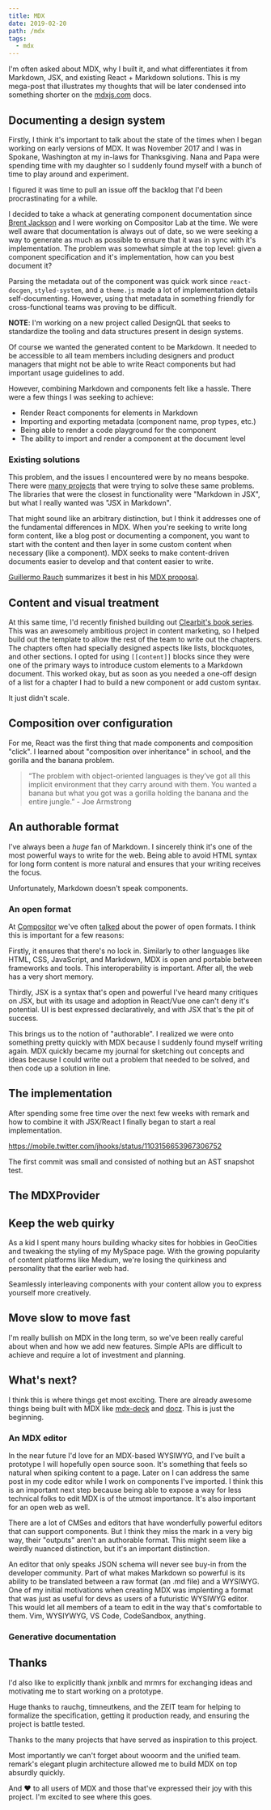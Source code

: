 ```yaml
---
title: MDX
date: 2019-02-20
path: /mdx
tags:
  - mdx
---
```


I'm often asked about MDX, why I built it, and what differentiates it from Markdown, JSX, and existing React + Markdown solutions.
This is my mega-post that illustrates my thoughts that will be later condensed into something shorter on the [mdxjs.com][mdx] docs.

## Documenting a design system

Firstly, I think it's important to talk about the state of the times when I began working on early versions of MDX.
It was November 2017 and I was in Spokane, Washington at my in-laws for Thanksgiving.
Nana and Papa were spending time with my daughter so I suddenly found myself with a bunch of time to play around and experiment.

I figured it was time to pull an issue off the backlog that I'd been procrastinating for a while.

I decided to take a whack at generating component documentation since [Brent Jackson][jxn] and I were working on Compositor Lab at the time.
We were well aware that documentation is always out of date, so we were seeking a way to generate as much as possible to ensure that it was in sync with it's implementation.
The problem was somewhat simple at the top level: given a component specification and it's implementation, how can you best document it?

Parsing the metadata out of the component was quick work since `react-docgen`, `styled-system`, and a `theme.js` made a lot of implementation details self-documenting.
However, using that metadata in something friendly for cross-functional teams was proving to be difficult.

__NOTE__: I'm working on a new project called DesignQL that seeks to standardize the tooling and data structures present in design systems.

Of course we wanted the generated content to be Markdown.
It needed to be accessible to all team members including designers and product managers that might not be able to write React components but had important usage guidelines to add.

However, combining Markdown and components felt like a hassle.
There were a few things I was seeking to achieve:

- Render React components for elements in Markdown
- Importing and exporting metadata (component name, prop types, etc.)
- Being able to render a code playground for the component
- The ability to import and render a component at the document level

### Existing solutions

This problem, and the issues I encountered were by no means bespoke.
There were [many projects](https://mdxjs.com/about#related) that were trying to solve these same problems.
The libraries that were the closest in functionality were "Markdown in JSX", but what I really wanted was "JSX in Markdown".

That might sound like an arbitrary distinction, but I think it addresses one of the fundamental differences in MDX.
When you're seeking to write long form content, like a blog post or documenting a component, you want to start with the content and then layer in some custom content when necessary (like a component).
MDX seeks to make content-driven documents easier to develop and that content easier to write.

[Guillermo Rauch][rauchg] summarizes it best in his [MDX proposal][mdx-proposal].

## Content and visual treatment

At this same time, I'd recently finished building out [Clearbit's book series][clearbit-books].
This was an awesomely ambitious project in content marketing, so I helped build out the template to allow the rest of the team to write out the chapters.
The chapters often had specially designed aspects like lists, blockquotes, and other sections.
I opted for using `[[content]]` blocks since they were one of the primary ways to introduce custom elements to a Markdown document.
This worked okay, but as soon as you needed a one-off design of a list for a chapter I had to build a new component or add custom syntax.

It just didn't scale.

## Composition over configuration

For me, React was the first thing that made components and composition "click".
I learned about "composition over inheritance" in school, and the gorilla and the banana problem.

> “The problem with object-oriented languages is they’ve got all this implicit environment that they carry around with them. You wanted a banana but what you got was a gorilla holding the banana and the entire jungle.” - Joe Armstrong

## An authorable format

I've always been a _huge_ fan of Markdown.
I sincerely think it's one of the most powerful ways to write for the web.
Being able to avoid HTML syntax for long form content is more natural and ensures that your writing receives the focus.

Unfortunately, Markdown doesn't speak components.

### An open format

At [Compositor](https://compositor.io) we've often [talked](https://compositor.io/blog/open-formats) about the power of open formats.
I think this is important for a few reasons:

Firstly, it ensures that there's no lock in.
Similarly to other languages like HTML, CSS, JavaScript, and Markdown, MDX is open and portable between frameworks and tools.
This interoperability is important.
After all, the web has a very short memory.

Thirdly, JSX is a syntax that's open and powerful
I've heard many critiques on JSX, but with its usage and adoption in React/Vue one can't deny it's potential.
UI is best expressed declaratively, and with JSX that's the pit of success.

This brings us to the notion of "authorable".
I realized we were onto something pretty quickly with MDX because I suddenly found myself writing again.
MDX quickly became my journal for sketching out concepts and ideas because I could write out a problem that needed to be solved, and then code up a solution in line.

## The implementation

After spending some free time over the next few weeks with remark and how to combine it with JSX/React I finally began to start a real implementation.

https://mobile.twitter.com/jhooks/status/1103156653967306752

The first commit was small and consisted of nothing but an AST snapshot test.


## The MDXProvider



## Keep the web quirky

As a kid I spent many hours building whacky sites for hobbies in GeoCities and tweaking the styling of my MySpace page.
With the growing popularity of content platforms like Medium, we're losing the quirkiness and personality that the earlier web had.

<div style={{ padding: '1rem', backgroundColor: 'tomato', fontFamily: 'system-ui' }}>
  Seamlessly interleaving components with your content allow you to express yourself more creatively.
</div>

## Move slow to move fast

I'm really bullish on MDX in the long term, so we've been really careful about when and how we add new features.
Simple APIs are difficult to achieve and require a lot of investment and planning.

## What's next?

I think this is where things get most exciting.
There are already awesome things being built with MDX like [mdx-deck][] and [docz][].
This is just the beginning.

### An MDX editor

In the near future I'd love for an MDX-based WYSIWYG, and I've built a prototype I will hopefully open source soon.
It's something that feels so natural when spiking content to a page.
Later on I can address the same post in my code editor while I work on components I've imported.
I think this is an important next step because being able to expose a way for less technical folks to edit MDX is of the utmost importance.
It's also important for an open web as well.

There are a lot of CMSes and editors that have wonderfully powerful editors that can support components.
But I think they miss the mark in a very big way, their "outputs" aren't an authorable format.
This might seem like a weirdly nuanced distinction, but it's an important distinction.

An editor that only speaks JSON schema will never see buy-in from the developer community.
Part of what makes Markdown so powerful is its ability to be translated between a raw format (an .md file) and a WYSIWYG.
One of my initial motivations when creating MDX was implenting a format that was just as useful for devs as users of a futuristic WYSIWYG editor.
This would let all members of a team to edit in the way that's comfortable to them.
Vim, WYSIYWYG, VS Code, CodeSandbox, anything.

### Generative documentation

## Thanks

I'd also like to explicitly thank jxnblk and mrmrs for exchanging ideas and motivating me to start working on a prototype.

Huge thanks to rauchg, timneutkens, and the ZEIT team for helping to formalize the specification, getting it production ready, and ensuring the project is battle tested.

Thanks to the many projects that have served as inspiration to this project.

Most importantly we can't forget about wooorm and the unified team.
remark's elegant plugin architecture allowed me to build MDX on top absurdly quickly.

And :heart: to all users of MDX and those that've expressed their joy with this project.
I'm excited to see where this goes.

[mdx]: https://mdxjs.com
[jxn]: https://jxnblk.com
[clearbit-books]: https://clearbit.com/books/data-driven-sales
[rauchg]: https://rauchg.com
[mdx-proposal]: https://spectrum.chat/frontend/general/mdx-proposal~1021be59-2738-4511-aceb-c66921050b9a
[mdx-deck]: https://github.com/jxnblk/mdx-deck
[docz]: https://docz.site
